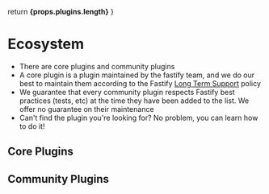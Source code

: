 
  return <b>{props.plugins.length}</b>
}

# Ecosystem

- There are <PluginCount plugins={plugins.corePlugins}/> core plugins and <PluginCount plugins={plugins.communityPlugins}/> community plugins
- A core plugin is a plugin maintained by the fastify team, and we do our best to maintain them according to the Fastify [Long Term Support](https://github.com/fastify/fastify/blob/main/docs/Reference/LTS.md) policy
- We guarantee that every community plugin respects Fastify best practices (tests, etc) at the time they have been added to the list. We offer no guarantee on their maintenance
- Can't find the plugin you're looking for? No problem, <Link to='docs/Guides/Write-Plugin'>you can learn how to do it!</Link>

## Core Plugins

<PluginsTable plugins={plugins.corePlugins} />

## Community Plugins

<PluginsTable plugins={plugins.communityPlugins} />
